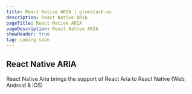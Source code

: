 ```yaml
---
title: React Native ARIA | gluestack-ui
description: React Native ARIA
pageTitle: React Native ARIA
pageDescription: React Native ARIA
showHeader: true
tag: coming-soon
---
```



<Meta title="Hooks/React Native ARIA" />

## React Native ARIA

React Native Aria brings the support of React Aria to React Native (Web, Android & iOS)
